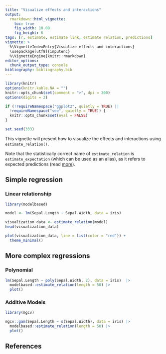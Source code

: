 ```yaml
---
title: "Visualize effects and interactions"
output: 
  rmarkdown::html_vignette:
    toc: true
    fig_width: 10.08
    fig_height: 6
tags: [r, estimate, estimate link, estimate relation, predictions]
vignette: >
  %\VignetteIndexEntry{Visualize effects and interactions}
  \usepackage[utf8]{inputenc}
  %\VignetteEngine{knitr::rmarkdown}
editor_options: 
  chunk_output_type: console
bibliography: bibliography.bib
---
```


```r
library(knitr)
options(knitr.kable.NA = "")
knitr::opts_chunk$set(comment = ">", dpi = 300)
options(digits = 2)

if (!requireNamespace("ggplot2", quietly = TRUE) ||
  !requireNamespace("see", quietly = TRUE)) {
  knitr::opts_chunk$set(eval = FALSE)
}

set.seed(333)
```

This vignette will present how to visualize the effects and interactions using
`estimate_relation()`.

Note that the statistically correct name of `estimate_relation` is `estimate_expectation` (which can be used as an alias), as it refers to expected predictions (read [more](https://easystats.github.io/insight/reference/get_predicted.html)). 

## Simple regression

### Linear relationship

```r
library(modelbased)

model <- lm(Sepal.Length ~ Sepal.Width, data = iris)

visualization_data <- estimate_relation(model)
head(visualization_data)
```


```r
plot(visualization_data, line = list(color = "red")) +
  theme_minimal()
```

## More complex regressions

### Polynomial

```r
lm(Sepal.Length ~ poly(Sepal.Width, 2), data = iris)  |> 
  modelbased::estimate_relation(length = 50) |> 
  plot()
```

### Additive Models

```r
library(mgcv)

mgcv::gam(Sepal.Length ~ s(Sepal.Width), data = iris) |> 
  modelbased::estimate_relation(length = 50) |> 
  plot()
```


## References

